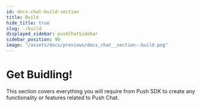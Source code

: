 ```yaml
---
id: docs-chat-build-section
title: Build
hide_title: true
slug: ./build
displayed_sidebar: pushChatSidebar
sidebar_position: 90
image: "/assets/docs/previews/docs_chat__section--build.png"
---
```


# Get Buidling!

This section covers everything you will require from Push SDK to create any functionality or features related to Push Chat.

<head>
  <title>Build section | Push Chat | Push Documentation`}</title>
</head>


<DocCardList />
